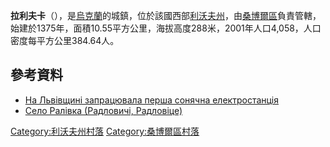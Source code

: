 {{coord|49|30|29|N|23|14|59|E|scale:100000|display=title}}

'''拉利夫卡'''（{{lang-uk|Ралівка}}），是[[烏克蘭|烏克蘭]]的城鎮，位於該國西部[[利沃夫州|利沃夫州]]，由[[桑博爾區|桑博爾區]]負責管轄，始建於1375年，面積10.55平方公里，海拔高度288米，2001年人口4,058，人口密度每平方公里384.64人。

==參考資料==
* [https://web.archive.org/web/20130105134338/http://vgolos.com.ua/events/692.html На Львівщині запрацювала перша сонячна електростанція]
* [http://www.jewishheritage.org.ua/ua/1913/ralivka.html Село Ралівка (Радловичі, Радловіце)] {{Wayback|url=http://www.jewishheritage.org.ua/ua/1913/ralivka.html |date=20200129191313 }}

[[Category:利沃夫州村落|Category:利沃夫州村落]]
[[Category:桑博爾區村落|Category:桑博爾區村落]]


{{Lviv-geo-stub}}